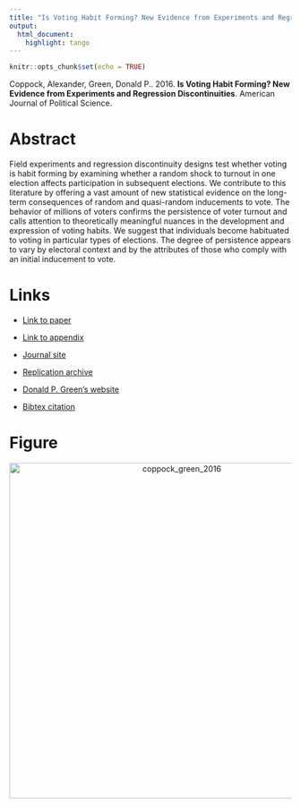 ```yaml
---
title: "Is Voting Habit Forming? New Evidence from Experiments and Regression Discontinuities"
output:
  html_document:
    highlight: tango
---
```


```r
knitr::opts_chunk$set(echo = TRUE)
```

Coppock, Alexander, Green, Donald P.. 2016. <b>Is Voting Habit Forming? New Evidence from Experiments and Regression Discontinuities</b>. American Journal of Political Science.

# Abstract
Field experiments and regression discontinuity designs test whether voting is habit forming by examining whether a random shock to turnout in one election affects participation in subsequent elections. We contribute to this literature by offering a vast amount of new statistical evidence on the long-term consequences of random and quasi-random inducements to vote. The behavior of millions of voters confirms the persistence of voter turnout and calls attention to theoretically meaningful nuances in the development and expression of voting habits. We suggest that individuals become habituated to voting in particular types of elections. The degree of persistence appears to vary by electoral context and by the attributes of those who comply with an initial inducement to vote.

# Links
 - <a href='coppock_green_2016.pdf' target='_blank'>Link to paper</a>
 - <a href='coppock_green_2016_appendix.pdf'target='_blank'>Link to appendix</a>
 - <a href='https://doi.org/10.1111/ajps.12210'target='_blank'>Journal site</a>
 - <a href='https://doi.org/10.7910/DVN/ALZVAW'target='_blank'>Replication archive</a>

 - <a href= 'http://www.donaldgreen.com/' target='_blank'>Donald P. Green's website</a>
 - <a href='coppock_green_2016.txt'target='_blank'>Bibtex citation</a>

# Figure
<center><img src="display_figures/coppock_green_2016_display.png" alt="coppock_green_2016" width="600"></center>